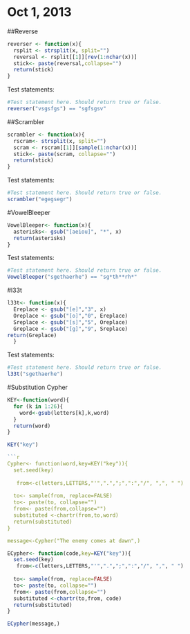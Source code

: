 # Oct 1, 2013

##Reverse
```r
reverser <- function(x){
  rsplit <- strsplit(x, split="")
  reversal <- rsplit[[1]][rev(1:nchar(x))]
  stick<- paste(reversal,collapse="")
  return(stick)
}


```

Test statements:
```r
#Test statement here. Should return true or false. 
reverser("vsgsfgs") == "sgfsgsv"
```

##Scrambler
```r
scrambler <- function(x){
  rscram<- strsplit(x, split="")
  scram <- rscram[[1]][sample(1:nchar(x))]
  stick<- paste(scram, collapse="")
  return(stick)
}


```

Test statements:
```r
#Test statement here. Should return true or false. 
scrambler("egegsegr") 
```

#VowelBleeper
```r
VowelBleeper<- function(x){
  asterisks<- gsub("[aeiou]", "*", x)
  return(asterisks)
}
```
Test statements:
```r
#Test statement here. Should return true or false. 
VowelBleeper("sgethaerhe") == "sg*th**rh*"
```

#l33t
```r
l33t<- function(x){
  Ereplace <- gsub("[e]","3", x)
  Oreplace <- gsub("[o]","0", Ereplace)
  Sreplace <- gsub("[s]","5", Oreplace)
  Greplace <- gsub("[g]","9", Sreplace)
return(Greplace)
  }
```
Test statements:
```r
#Test statement here. Should return true or false. 
l33t("sgethaerhe")
```
#Substitution Cypher
```r
KEY<-function(word){
  for (k in 1:26){
    word<-gsub(letters[k],k,word)
  }
  return(word)
}
```

```r
KEY("key")

```r
Cypher<- function(word,key=KEY("key")){
  set.seed(key)
  
   from<-c(letters,LETTERS,"'",".",";",":","/", ",", " ")
  
  to<- sample(from, replace=FALSE)
  to<- paste(to, collapse="")
  from<- paste(from,collapse="")
  substituted <-chartr(from,to,word)
  return(substituted)
}

message<-Cypher("The enemy comes at dawn",)
```

```r
ECypher<- function(code,key=KEY("key")){
  set.seed(key)
   from<-c(letters,LETTERS,"'",".",";",":","/", ",", " ")
  
  to<- sample(from, replace=FALSE)
  to<- paste(to, collapse="")
  from<- paste(from,collapse="")
  substituted <-chartr(to,from, code)
  return(substituted)
}

ECypher(message,)
```
